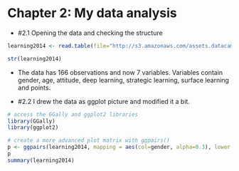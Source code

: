 # Chapter 2: My data analysis

- #2.1 Opening the data and checking the structure

```r

learning2014 <- read.table(file="http://s3.amazonaws.com/assets.datacamp.com/production/course_2218/datasets/learning2014.txt", header=T, sep=",")

str(learning2014)

```
- The data has 166 observations and now 7 variables. Variables contain gender, age, attitude, deep learning, strategic learning, surface learning and points.

- #2.2 I drew the data as ggplot picture and modified it a bit.

```r
# access the GGally and ggplot2 libraries
library(GGally)
library(ggplot2)

# create a more advanced plot matrix with ggpairs()
p <- ggpairs(learning2014, mapping = aes(col=gender, alpha=0.3), lower = list(combo = wrap("facethist", bins = 20)))
p
summary(learning2014)
```

